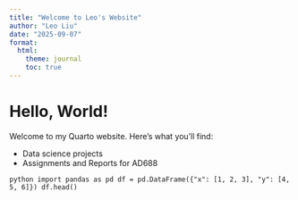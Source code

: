 ```yaml
---
title: "Welcome to Leo's Website"
author: "Leo Liu"
date: "2025-09-07"
format:
  html:
    theme: journal
    toc: true
---
```


# Hello, World! 

Welcome to my Quarto website. Here's what you'll find:

- Data science projects
- Assignments and Reports for AD688

```python
import pandas as pd
df = pd.DataFrame({"x": [1, 2, 3], "y": [4, 5, 6]})
df.head()```